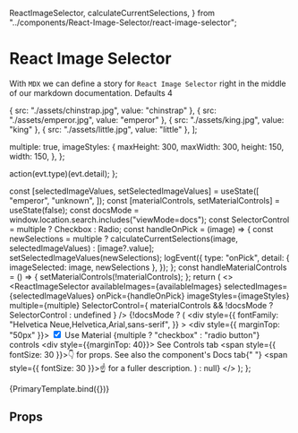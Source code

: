   ReactImageSelector,
  calculateCurrentSelections,
} from "../components/React-Image-Selector/react-image-selector";

<Meta title="React Image Selector" component={ReactImageSelector} />

# React Image Selector

With `MDX` we can define a story for `React Image Selector` right in the middle of our markdown documentation. Defaults 4

  { src: "./assets/chinstrap.jpg", value: "chinstrap" },
  { src: "./assets/emperor.jpg", value: "emperor" },
  { src: "./assets/king.jpg", value: "king" },
  { src: "./assets/little.jpg", value: "little" },
];

  multiple: true,
  imageStyles: {
    maxHeight: 300,
    maxWidth: 300,
    height: 150,
    width: 150,
  },
};

  action(evt.type)(evt.detail);
};

  const [selectedImageValues, setSelectedImageValues] = useState([
    "emperor",
    "unknown",
  ]);
  const [materialControls, setMaterialControls] = useState(false);
  const docsMode = window.location.search.includes("viewMode=docs");
  const SelectorControl = multiple ? Checkbox : Radio;
  const handleOnPick = (image) => {
    const newSelections = multiple
      ? calculateCurrentSelections(image, selectedImageValues)
      : [image?.value];
    setSelectedImageValues(newSelections);
    logEvent({
      type: "onPick",
      detail: { imageSelected: image, newSelections },
    });
  };
  const handleMaterialControls = () => {
    setMaterialControls(!materialControls);
  };
  return (
    <>
      <ReactImageSelector
        availableImages={availableImages}
        selectedImages={selectedImageValues}
        onPick={handleOnPick}
        imageStyles={imageStyles}
        multiple={multiple}
        SelectorControl={
          materialControls && !docsMode ? SelectorControl : undefined
        }
      />
      {!docsMode ? (
        <div
          style={{
            fontFamily: "Helvetica Neue,Helvetica,Arial,sans-serif",
          }}
        >
          <div style={{ marginTop: "50px" }}>
            <label htmlFor="usematerial">
              <input
                type="checkbox"
                id="usematerial"
                checked={materialControls}
                onChange={handleMaterialControls}
              />
              Use Material {multiple ? "checkbox" : "radio button"} controls
            </label>
          </div>
          <div style={{marginTop: 40}}>
            See Controls tab <span style={{ fontSize: 30 }}>👇</span> for props.
            See also the component's Docs tab{" "}
            <span style={{ fontSize: 30 }}>☝</span>
            for a fuller description.
          </div>
        </div>
      ) : null}
    </>
  );
};

<Canvas>
  <Story name="Default" args={args}>
    {PrimaryTemplate.bind({})}
  </Story>
</Canvas>

## Props

<ArgsTable of={ReactImageSelector} />

<ArgsTable of={RISImage} />

